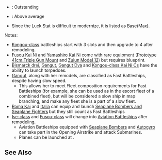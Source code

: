 {{For|a sortable table|/Sortable}}

* {{color|lime|Green}}: Outstanding
* {{color|gold|Yellow}}: Above average
* Since the Luck Stat is difficult to modernize, it is listed as Base(Max).

{{EliteShipsKai
|Kongou/Kai
|Hiei/Kai
|Haruna/Kai
|Kirishima/Kai
|Kongou/Kai Ni
|Hiei/Kai Ni
|Haruna/Kai Ni
|Kirishima/Kai Ni
|Kongou/Kai Ni C
|Hiei/Kai Ni C
|#
|Ise/
|Hyuuga/
|-
|Fusou/
|Yamashiro/
|#
|Nagato/Kai
|Mutsu/Kai
|Nagato/Kai Ni
|Mutsu/Kai Ni
|-
|Yamato/Kai
|Musashi/Kai
|Musashi/Kai Ni
|#
|Bismarck/Kai
|Bismarck/zwei
|Bismarck/drei
|-
|Italia/
|Roma/Kai
|-
|Colorado/Kai
|-
|Washington/Kai
|-
|South Dakota/Kai
|-
|Iowa/Kai
|-
|Warspite/Kai
|-
|Nelson/Kai
|-
|Richelieu/Kai
|-
|Oktyabrskaya Revolyutsiya
|Gangut/dva
|#
|!subclasses
|#
|Fusou/Kai
|Yamashiro/Kai
|Fusou/Kai Ni
|Yamashiro/Kai Ni
|-
|Ise/Kai
|Hyuuga/Kai
|Ise/Kai Ni
|Hyuuga/Kai Ni
|-
|Kongou/Kai Ni_notes = Second remodel
|Hiei/Kai Ni_notes = Second remodel
|Haruna/Kai Ni_notes = Second remodel
|Kirishima/Kai Ni_notes = Second remodel
|Kongou/Kai Ni C_notes = Third Remodel<br/>Requires [[Blueprint]] '''x2'''<br/>Requires [[Action Report]]<br/>Requires [[New Model Gun Mount Improvement Material]] '''x2'''<br/>Can equip torpedoes and seaplane bombers.
|Fusou/_notes = Remodels into Aviation Battleship
|Yamashiro/_notes = Remodels into Aviation Battleship
|Ise/_notes = Remodels into Aviation Battleship
|Hyuuga/_notes = Remodels into Aviation Battleship
|Nagato/Kai Ni_notes = Second remodel<br/>Requires [[Blueprint]]<br/>Nagato-class Touch Mechanic
|Mutsu/Kai Ni_notes = Second remodel<br/>Requires [[Blueprint]]<br/>Nagato-class Touch Mechanic
|Yamato/Kai_notes = Buildable via [[Construction#Large Ship Construction|LSC]]<br/>Very Long range
|Musashi/Kai_notes = Buildable via [[Construction#Large Ship Construction|LSC]]<br/>Very Long range
|Musashi/Kai Ni_notes = Requires [[Blueprint]] '''x3'''<br/>Requires [[Action Report]]<br/>Requires [[New Model Gun Mount Improvement Material]] '''x3'''<br/>5 equipment slots.
|Bismarck/Kai_notes = Buildable via [[Construction#Large Ship Construction|LSC]]
|Bismarck/zwei_notes = Requires [[Blueprint]]
|Bismarck/drei_notes = Requires [[Blueprint]]<br/>Can use torpedoes
|Italia/_notes = Requires [[Blueprint]]<br/>Very Long range<br/>Can equip seaplane bombers.
|Roma/Kai_notes = Requires [[Blueprint]]<br/>Very Long range<br/>Can equip seaplane bombers.
|Warspite/Kai_notes = Buildable via [[Construction#Large Ship Construction|LSC]]
|Nelson/Kai_notes = Nelson Touch Mechanic
|Oktyabrskaya Revolyutsiya_notes = FBB with slow speed.
|Gangut/dva_notes = FBB with slow speed.
|Mutsu/Kai Ni_notes_highlight = outstanding
|Nagato/Kai Ni_notes_highlight = outstanding
|Musashi/Kai Ni_notes_highlight = outstanding
|Nelson/Kai Ni_notes_highlight = outstanding
|-
|Fusou/Kai Ni_notes = Second remodel<br/>Requires [[Blueprint]]
|Yamashiro/Kai Ni_notes = Second remodel<br/>Requires [[Blueprint]]
|Ise/Kai Ni_notes = Requires [[Blueprint]] '''x2'''<br/>Requires [[Action Report]]<br/>Requires [[Prototype Flight Deck Catapult]]<br/>5 equipment slots.
|Hyuuga/Kai Ni_notes = Requires [[Blueprint]] '''x2'''<br/>Requires [[Action Report]]<br/>Requires [[Prototype Flight Deck Catapult]]<br/>Requires [[New Model Aerial Armament Material]]<br>5 equipment slots.
|Ise/Kai Ni_notes_highlight = outstanding
|Hyuuga/Kai Ni_notes_highlight = outstanding
|remodel_level_good = 30
|remodel_level_outstanding = 20
|remodel_level_operator = <
|firepower_good = 100
|firepower_outstanding = 110
|torpedo_good = 0
|torpedo_outstanding = 0
|aa_good = 89
|aa_outstanding = 99
|asw_good = 0
|asw_outstanding = 50
|los_good = 49
|los_outstanding = 54
|hp_good = 89
|hp_outstanding = 94
|armor_good = 93
|armor_outstanding = 99
|evasion_good = 71
|evasion_outstanding = 74
|aircraft_good = 12
|aircraft_outstanding = 16
|aircraft_slot_good = 12
|speed_good = 9
|luck_good = 19
|luck_outstanding = 30
|luck_max_good = 80
|fuel_good = 95
|fuel_outstanding = 90
|fuel_operator = <
|ammo_good = 125
|ammo_outstanding = 120
|ammo_operator = <
|custom_row_subclasses_content = '''Battleship Subclasses'''<br />BBV: Aviation Battleship<br />(These are '''not''' counted as Battleships for expedition requirements, but are here for comparison)<br />Highlights are relative to the BBs above.}}
Notes:
* [[:Category:Kongou Class|Kongou-class]] battleships start with 3 slots and then upgrade to 4 after remodeling.
* [[Fusou Kai Ni]] and [[Yamashiro Kai Ni]] come with rare equipment ([[Prototype 41cm Triple Gun Mount]] and [[Zuiun Model 12]]) but requires blueprint.
* [[Bismarck drei]], [[Gangut]], [[Gangut|Gangut Dva]] and [[:Category:Kongou Class|Kongou-class Kai Ni Cs]] have the ability to launch torpedoes.
* [[Gangut]], along with her remodels, are classified as Fast Battleships, despite having slow speed.
** This allows her to meet Fleet composition requirements for Fast Battleships (for example, she can be used as in the escort fleet of a combined fleet), but will be considered a slow ship in map branching, and make any fleet she is a part of a slow fleet.
* [[Roma Kai]] and [[Italia]] can equip and launch [[List of Seaplanes by stats|Seaplane Bombers and Seaplane Fighters]] but they still count as Fast Battleships
* [[:Category:Ise Class|Ise-class]] and [[:Category:Fusou Class|Fusou-class]] will change into [[EliteBBV|Aviation Battleships]] after remodeling.
** Aviation Battleships equipped with [[List of Seaplanes by stats|Seaplane Bombers]] and [[Ka-type Observation Autogyro|Autogyro]] can take part in the Opening Airstrike and attack Submarines.
** Planes can be launched at {{color|orange|中破 (moderate damage)}}.
==See Also==
{{shiplist}}